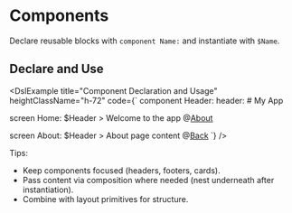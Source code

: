 
# Components

Declare reusable blocks with `component Name:` and instantiate with `$Name`.

## Declare and Use

<DslExample
	title="Component Declaration and Usage"
	heightClassName="h-72"
	code={`
component Header:
	header:
		# My App

screen Home:
	$Header
	> Welcome to the app
	@[About](About)

screen About:
	$Header
	> About page content
	@[Back](Home)
	`}
/>

Tips:

- Keep components focused (headers, footers, cards).
- Pass content via composition where needed (nest underneath after instantiation).
- Combine with layout primitives for structure.
